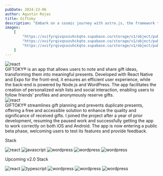 ```yaml
---
pubDate: 2024-23-06
author: Agustin Rojas
title: Giftoky
description: "Embark on a cosmic journey with astro.js, the framework that makes interstellar development a breeze. Pair it with Tailwind CSS for a design that's out of this world"
images:
    [
        "https://xvifyrqivqsozuhckqte.supabase.co/storage/v1/object/public/Images/giftoky/giftoky1.png?t=2024-07-07T06%3A56%3A36.918Z",
        "https://xvifyrqivqsozuhckqte.supabase.co/storage/v1/object/public/Images/giftoky/giftoky3.png?t=2024-07-07T06%3A56%3A51.842Z",
        "https://xvifyrqivqsozuhckqte.supabase.co/storage/v1/object/public/Images/giftoky/giftoky4.png?t=2024-07-07T06%3A56%3A58.555Z",
    ]
---
```




<div className="flex flex-col laptop:flex-row laptop:items-center w-[80%] mx-auto px-4 self-center not-prose">
<Image
    src='https://xvifyrqivqsozuhckqte.supabase.co/storage/v1/object/public/Images/giftoky/giftoky1.png?t=2024-07-07T06%3A56%3A36.918Z'
    alt="react"
    width={1600}
    height={900}
    class="aspect-video object-contain rounded-md "
/>

</div>
GIFTOKY® is an app that allows users to note and share gift ideas, transforming them into meaningful presents. Developed with React Native and Expo for the front-end, it ensures an efficient user experience, while the back-end is powered by Node.js and WordPress. The app facilitates the creation of personalized wish lists and social interaction, enabling users to follow friends' profiles and anonymously reserve gifts.
<div className="flex flex-col laptop:flex-row laptop:items-center w-[80%] mx-auto px-4 self-center not-prose">
<Image
    src='https://xvifyrqivqsozuhckqte.supabase.co/storage/v1/object/public/Images/giftoky/giftoky3.png?t=2024-07-07T06%3A56%3A51.842Z'
    alt="react"
    width={1600}
    height={900}
    class="aspect-video object-contain rounded-md"
/>
</div>
GIFTOKY® streamlines gift planning and prevents duplicate presents, offering a free and accessible solution to enhance the quality and significance of received gifts. I joined the project after a year of prior development, resuming the paused work and successfully getting the app to work correctly on both iOS and Android. The app is now entering a public beta phase, welcoming users to test its features and provide feedback.

<div className="not-prose">
<div> <p className="font-chrono text-platinum text-4xl tracking-wide ">Stack</p></div>
<div className="flex gap-2">
<Image
    src={expo}
    alt="react"
    class="rounded-md w-12 tablet:w-16 laptop:w-16"
/>
<Image
    src={javascript}
    alt="javascript"
    class="rounded-md w-12 tablet:w-16 laptop:w-16"
/>
<Image
    src={wordpress}
    alt="wordpress"
    class="rounded-md w-12 tablet:w-16 laptop:w-16"
/>
<Image
    src={php}
    alt="wordpress"
    class="rounded-md w-12 tablet:w-16 laptop:w-16"
/>
<Image
    src={express}
    alt="wordpress"
    class="rounded-md w-12 tablet:w-16 laptop:w-16"
/>
</div>

<div className="mt-8"> <p className="font-chrono text-platinum text-4xl tracking-wide">Upcoming v2.0 Stack</p></div>

<div className="flex gap-2">
<Image
    src={expo}
    alt="react"
    class="rounded-md w-12 tablet:w-16 laptop:w-16"
/>
<Image
    src={typescript}
    alt="typescript"
    class="rounded-md w-12 tablet:w-16 laptop:w-16"/>
<Image
    src={wordpress}
    alt="wordpress"
    class="rounded-md w-12 tablet:w-16 laptop:w-16"
/>
<Image
    src={php}
    alt="wordpress"
    class="rounded-md w-12 tablet:w-16 laptop:w-16"
/>
<Image
    src={express}
    alt="wordpress"
    class="rounded-md w-12 tablet:w-16 laptop:w-16"
/>
    </div>
    
</div>